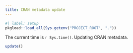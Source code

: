 ```yaml
---
title: CRAN metadata update
---
```


```r
#| label: setup
pkgload::load_all(Sys.getenv("PROJECT_ROOT", "."))
```

The current time is `r Sys.time()`. Updating CRAN metadata.

```r
update()
```
